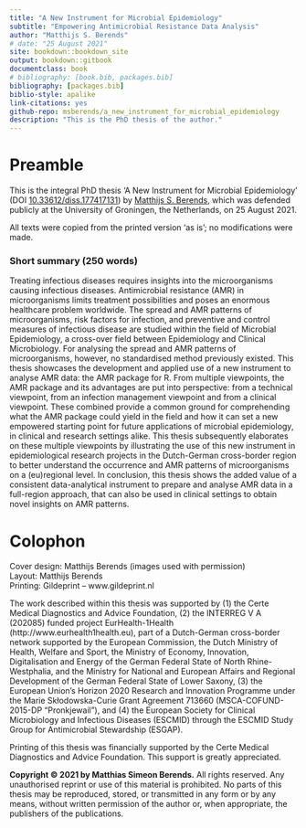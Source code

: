 ```yaml
--- 
title: "A New Instrument for Microbial Epidemiology"
subtitle: "Empowering Antimicrobial Resistance Data Analysis"
author: "Matthijs S. Berends"
# date: "25 August 2021"
site: bookdown::bookdown_site
output: bookdown::gitbook
documentclass: book
# bibliography: [book.bib, packages.bib]
bibliography: [packages.bib]
biblio-style: apalike
link-citations: yes
github-repo: msberends/a_new_instrument_for_microbial_epidemiology
description: "This is the PhD thesis of the author."
---
```


# Preamble {-}

This is the integral PhD thesis 'A New Instrument for Microbial Epidemiology' (DOI [10.33612/diss.177417131](https://doi.org/10.33612/diss.177417131)) by [Matthijs S. Berends](https://www.rug.nl/staff/m.s.berends), which was defended publicly at the University of Groningen, the Netherlands, on 25 August 2021.

All texts were copied from the printed version 'as is'; no modifications were made.

### Short summary (250 words) {-}

Treating infectious diseases requires insights into the microorganisms causing infectious diseases. Antimicrobial resistance (AMR) in microorganisms limits treatment possibilities and poses an enormous healthcare problem worldwide. The spread and AMR patterns of microorganisms, risk factors for infection, and preventive and control measures of infectious disease are studied within the field of Microbial Epidemiology, a cross-over field between Epidemiology and Clinical Microbiology. For analysing the spread and AMR patterns of microorganisms, however, no standardised method previously existed. This thesis showcases the development and applied use of a new instrument to analyse AMR data: the AMR package for R. From multiple viewpoints, the AMR package and its advantages are put into perspective: from a technical viewpoint, from an infection management viewpoint and from a clinical viewpoint. These combined provide a common ground for comprehending what the AMR package could yield in the field and how it can set a new empowered starting point for future applications of microbial epidemiology, in clinical and research settings alike. This thesis subsequently elaborates on these multiple viewpoints by illustrating the use of this new instrument in epidemiological research projects in the Dutch-German cross-border region to better understand the occurrence and AMR patterns of microorganisms on a (eu)regional level. In conclusion, this thesis shows the added value of a consistent data-analytical instrument to prepare and analyse AMR data in a full-region approach, that can also be used in clinical settings to obtain novel insights on AMR patterns.

# Colophon {-}

Cover design: Matthijs Berends (images used with permission)  
Layout: Matthijs Berends  
Printing: Gildeprint – www.gildeprint.nl

The work described within this thesis was supported by (1) the Certe Medical Diagnostics and Advice Foundation, (2) the INTERREG V A (202085) funded project EurHealth-1Health (http://www.eurhealth1health.eu), part of a Dutch-German cross-border network supported by the European Commission, the Dutch Ministry of Health, Welfare and Sport, the Ministry of Economy, Innovation, Digitalisation and Energy of the German Federal State of North Rhine-Westphalia, and the Ministry for National and European Affairs and Regional Development of the German Federal State of Lower Saxony, (3) the European Union’s Horizon 2020 Research and Innovation Programme under the Marie Skłodowska-Curie Grant Agreement 713660 (MSCA-COFUND-2015-DP “Pronkjewail”), and (4) the European Society for Clinical Microbiology and Infectious Diseases (ESCMID) through the ESCMID Study Group for Antimicrobial Stewardship (ESGAP).

Printing of this thesis was financially supported by the Certe Medical Diagnostics and Advice Foundation. This support is greatly appreciated.

**Copyright © 2021 by Matthias Simeon Berends.** All rights reserved. Any unauthorised reprint or use of this material is prohibited. No parts of this thesis may be reproduced, stored, or transmitted in any form or by any means, without written permission of the author or, when appropriate, the publishers of the publications.
